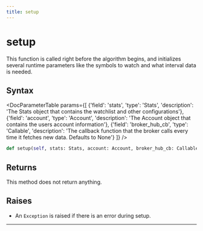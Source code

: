 ```yaml
---
title: setup
---
```


# setup

This function is called right before the algorithm begins, and initializes several runtime parameters like the symbols to watch and what interval data is needed.

## Syntax

<DocParameterTable params={[
    {'field': 'stats', 'type': 'Stats', 'description': 'The Stats object that contains the watchlist and other configurations'},
    {'field': 'account', 'type': 'Account', 'description': 'The Account object that contains the users account information'},
    {'field': 'broker_hub_cb', 'type': 'Callable', 'description': 'The callback function that the broker calls every time it fetches new data. Defaults to None'}
]} />

```python
def setup(self, stats: Stats, account: Account, broker_hub_cb: Callable = None) -> None:
```

## Returns

This method does not return anything.

## Raises
- An `Exception` is raised if there is an error during setup.

---
